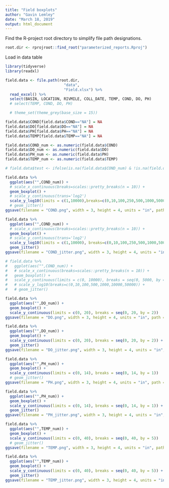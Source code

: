 ```yaml
---
title: "Field boxplots"
author: "Gavin Lemley"
date: "March 18, 2019"
output: html_document
---
```


Find the R-project root directory to simplify file path designations.
```r
root.dir <- rprojroot::find_root("parameterized_reports.Rproj")
```

Load in data table
```r
library(tidyverse)
library(readxl)

field.data <- file.path(root.dir, 
                          "data",
                          "Field.xlsx") %>% 
  read_excel() %>%
  select(BASIN, LOCATION, RIVMILE, COLL_DATE, TEMP, COND, DO, PH)
  # select(TEMP, COND, DO, PH) 

  # theme_set(theme_grey(base_size = 15)) 

field.data$COND[field.data$COND=="NA"] = NA
field.data$DO[field.data$DO=="NA"] = NA
field.data$PH[field.data$PH=="NA"] = NA
field.data$TEMP[field.data$TEMP=="NA"] = NA

field.data$COND_num <- as.numeric(field.data$COND)
field.data$DO_num <- as.numeric(field.data$DO)
field.data$PH_num <- as.numeric(field.data$PH)
field.data$TEMP_num <- as.numeric(field.data$TEMP)

# field.data$test <- ifelse(is.na(field.data$COND_num) & !is.na(field.data$COND), TRUE, FALSE)

```

```r
field.data %>%
  ggplot(aes("",COND_num)) +
  # scale_x_continuous(breaks=scales::pretty_breaks(n = 10)) +
  geom_boxplot() + 
  # scale_y_continuous(trans='log2')
  scale_y_log10(limits = c(1,10000),breaks=c(0,10,100,250,500,1000,5000,10000,50000))
  # geom_jitter()
ggsave(filename = "COND.png", width = 3, height = 4, units = "in", path = file.path(root.dir, "data"))

field.data %>%
  ggplot(aes("",COND_num)) +
  # scale_x_continuous(breaks=scales::pretty_breaks(n = 10)) +
  geom_boxplot() + 
  # scale_y_continuous(trans='log2')
  scale_y_log10(limits = c(1,10000), breaks=c(0,10,100,250,500,1000,5000,10000,50000)) +
  geom_jitter()
ggsave(filename = "COND_jitter.png", width = 3, height = 4, units = "in", path = file.path(root.dir, "data"))

# field.data %>%
#   ggplot(aes("",COND_num)) +
#   # scale_x_continuous(breaks=scales::pretty_breaks(n = 10)) +
#   geom_boxplot() + 
#   scale_y_continuous(limits = c(0, 10000), breaks = seq(0, 5000, by = 500)) 
#   # scale_y_log10(breaks=c(0,10,100,500,1000,10000,50000)) +
#   # geom_jitter()

field.data %>%
  ggplot(aes("",DO_num)) +
  geom_boxplot() +
  scale_y_continuous(limits = c(0, 20), breaks = seq(0, 20, by = 2))
ggsave(filename = "DO.png", width = 3, height = 4, units = "in", path = file.path(root.dir, "data"))

field.data %>%
  ggplot(aes("",DO_num)) +
  geom_boxplot() +
  scale_y_continuous(limits = c(0, 20), breaks = seq(0, 20, by = 2)) +
  geom_jitter()
ggsave(filename = "DO_jitter.png", width = 3, height = 4, units = "in", path = file.path(root.dir, "data"))

field.data %>%
  ggplot(aes("",PH_num)) +
  geom_boxplot() +
  scale_y_continuous(limits = c(0, 14), breaks = seq(0, 14, by = 1)) 
  # geom_jitter()
ggsave(filename = "PH.png", width = 3, height = 4, units = "in", path = file.path(root.dir, "data"))

field.data %>%
  ggplot(aes("",PH_num)) +
  geom_boxplot() +
  scale_y_continuous(limits = c(0, 14), breaks = seq(0, 14, by = 1)) +
  geom_jitter()
ggsave(filename = "PH_jitter.png", width = 3, height = 4, units = "in", path = file.path(root.dir, "data"))

field.data %>%
  ggplot(aes("",TEMP_num)) +
  geom_boxplot() +
  scale_y_continuous(limits = c(0, 40), breaks = seq(0, 40, by = 5))
  # geom_jitter()
ggsave(filename = "TEMP.png", width = 3, height = 4, units = "in", path = file.path(root.dir, "data"))

field.data %>%
  ggplot(aes("",TEMP_num)) +
  geom_boxplot() +
  scale_y_continuous(limits = c(0, 40), breaks = seq(0, 40, by = 5)) +
  geom_jitter()
ggsave(filename = "TEMP_jitter.png", width = 3, height = 4, units = "in", path = file.path(root.dir, "data"))

```


